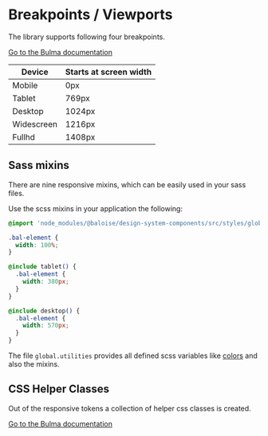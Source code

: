 # Breakpoints / Viewports

The library supports following four breakpoints.

[Go to the Bulma documentation](https://bulma.io/documentation/overview/responsiveness/#breakpoints)

| Device     | Starts at screen width |
| ---------- | ---------------------- |
| Mobile     | 0px                    |
| Tablet     | 769px                  |
| Desktop    | 1024px                 |
| Widescreen | 1216px                 |
| Fullhd     | 1408px                 |

## Sass mixins

There are nine responsive mixins, which can be easily used in your sass files.

Use the scss mixins in your application the following:

```css
@import 'node_modules/@baloise/design-system-components/src/styles/global.utilities';

.bal-element {
  width: 100%;
}

@include tablet() {
  .bal-element {
    width: 380px;
  }
}

@include desktop() {
  .bal-element {
    width: 570px;
  }
}
```

The file `global.utilities` provides all defined scss variables like [colors](?path=/docs/design-colors--page) and also the mixins.

## CSS Helper Classes

Out of the responsive tokens a collection of helper css classes is created.

[Go to the Bulma documentation](https://bulma.io/documentation/modifiers/responsive-helpers/)

<bal-doc-github link="/stories/design/05-breakpoints.docs.mdx"></bal-doc-github>
